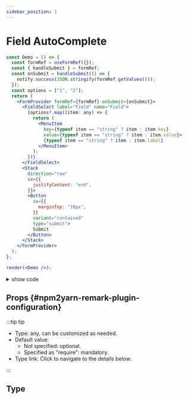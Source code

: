 ```yaml
---
sidebar_position: 1
---
```


# Field AutoComplete




<NotifyProvider>
 <Tabs
  defaultValue="Demo"
  values={[
    {label: 'Demo', value: 'Demo'},
    {label: 'PlayGround', value: 'PlayGround'},
  ]}>
  <TabItem value="PlayGround">

```jsx live noInline
const Demo = () => {
  const formRef = useFormRef({});
  const { handleSubmit } = formRef;
  const onSubmit = handleSubmit(() => {
    notify.success(JSON.stringify(formRef.getValues()));
  });
  const options = ["1", "2"];
  return (
    <FormProvider formRef={formRef} onSubmit={onSubmit}>
      <FieldSelect label="Field" name="Field">
        {options?.map((item: any) => {
          return (
            <MenuItem
              key={typeof item == "string" ? item : item.key}
              value={typeof item == "string" ? item : item.value}>
              {typeof item == "string" ? item : item.label}
            </MenuItem>
          );
        })}
      </FieldSelect>
      <Stack
        direction="row"
        sx={{
          justifyContent: "end",
        }}>
        <Button
          sx={{
            marginTop: "10px",
          }}
          variant="contained"
          type="submit">
          Submit
        </Button>
      </Stack>
    </FormProvider>
  );
};

render(<Demo />);
```

</TabItem>
<TabItem value="Demo">

<BrowserWindow>
  <FieldAutoCompleteDemo />
</BrowserWindow>

</TabItem>
</Tabs>
</NotifyProvider>

<details>
  <summary>show code</summary>
<Tabs>
<TabItem value="componennt">

```tsx {5,8,12,41-61} showLineNumbers
import { Button, MenuItem, Stack } from "@mui/material";
import PropsTable from "@site/src/components/PropsTable";
import { FieldSelect, FormProvider, notify, useFormRef } from "../components";
export const FieldTextProps = () => {
  let params = {
    name: {
      type: "string",
      defaultValue: "",
      desc: "form item name",
    },
    label: {
      type: "number",
      defaultValue: "",
      desc: "form item label",
    },
    defaultValue: {
      type: "any",
      defaultValue: "",
      desc: "The default value. Use when the component is not controlled.",
    },
    value: {
      type: "any",
      defaultValue: "",
      desc: "The value of the input element, required for a controlled component.",
    },
    type: {
      type: "string",
      defaultValue: "",
      desc: "Type of the input element. It should be a valid HTML5 input type.",
    },
    required: {
      type: "boolean",
      defaultValue: "false",
      desc: "If true, the label is displayed as required and the input element is required.",
    },
  };
  return <PropsTable params={params} />;
};

const Demo = () => {
  const formRef = useFormRef({});
  const { handleSubmit } = formRef;
  const onSubmit = handleSubmit(() => {
    notify.success(JSON.stringify(formRef.getValues()));
  });
  const options = ["1", "2"];
  return (
    <FormProvider formRef={formRef} onSubmit={onSubmit}>
      <FieldSelect label="Field" name="Field">
        {options?.map((item: any) => {
          return (
            <MenuItem
              key={typeof item == "string" ? item : item.key}
              value={typeof item == "string" ? item : item.value}>
              {typeof item == "string" ? item : item.label}
            </MenuItem>
          );
        })}
      </FieldSelect>
      <Stack
        direction="row"
        sx={{
          justifyContent: "end",
        }}>
        <Button
          sx={{
            marginTop: "10px",
          }}
          variant="contained"
          type="submit">
          Submit
        </Button>
      </Stack>
    </FormProvider>
  );
};

export default Demo;
```

</TabItem>
</Tabs>

</details>

## Props {#npm2yarn-remark-plugin-configuration}

:::tip tip

- Type: any, can be customized as needed.
- Default value:
  - Not specified: optional.
  - Specified as "require": mandatory.
- Type link: Click to navigate to the details below.

:::

## Type

<FieldTextProps></FieldTextProps>
